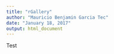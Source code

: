 ```yaml
---
title: "rGallery"
author: "Mauricio Benjamin Garcia Tec"
date: "January 18, 2017"
output: html_document
---
```


Test